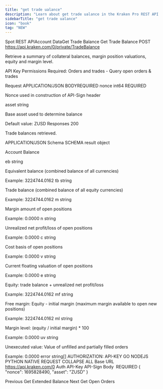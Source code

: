 ```yaml
---
title: "get trade ualance"
description: "Learn about get trade ualance in the Kraken Pro REST API."
sidebarTitle: "get trade ualance"
icon: "book"
tag: "NEW"
---
```

Spot REST APIAccount DataGet Trade Balance
Get Trade Balance
POST
https://api.kraken.com/0/private/TradeBalance

Retrieve a summary of collateral balances, margin position valuations, equity and margin level.

API Key Permissions Required: Orders and trades - Query open orders & trades

Request​
APPLICATION/JSON
BODYREQUIRED
nonce
int64
REQUIRED

Nonce used in construction of API-Sign header

asset
string

Base asset used to determine balance

Default value: ZUSD
Responses​
200

Trade balances retrieved.

APPLICATION/JSON
Schema
SCHEMA
result
object

Account Balance

eb
string

Equivalent balance (combined balance of all currencies)

Example: 3224744.0162
tb
string

Trade balance (combined balance of all equity currencies)

Example: 3224744.0162
m
string

Margin amount of open positions

Example: 0.0000
n
string

Unrealized net profit/loss of open positions

Example: 0.0000
c
string

Cost basis of open positions

Example: 0.0000
v
string

Current floating valuation of open positions

Example: 0.0000
e
string

Equity: trade balance + unrealized net profit/loss

Example: 3224744.0162
mf
string

Free margin: Equity - initial margin (maximum margin available to open new positions)

Example: 3224744.0162
ml
string

Margin level: (equity / initial margin) * 100

Example: 0.0000
uv
string

Unexecuted value: Value of unfilled and partially filled orders

Example: 0.0000
error
string[]
AUTHORIZATION: API-KEY
GO
NODEJS
PYTHON
NATIVE
REQUEST
COLLAPSE ALL
Base URL
https://api.kraken.com/0
Auth
API-Key
API-Sign
Body
 REQUIRED
{
  "nonce": 1695828490,
  "asset": "ZUSD"
}

Previous
Get Extended Balance
Next
Get Open Orders